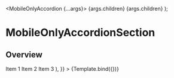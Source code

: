 



<Meta
  title="Patterns/Navigation/HeaderFooterMenu"
  component={MobileOnlyAccordion}
/>

  <MobileOnlyAccordion {...args}>
    <MobileOnlyAccordionSection title={args.title}>
      {args.children}
    </MobileOnlyAccordionSection>
    <MobileOnlyAccordionSection title={args.title}>
      {args.children}
    </MobileOnlyAccordionSection>
  </MobileOnlyAccordion>
);

# MobileOnlyAccordionSection

## Overview

<Canvas>
  <Story
    name="HeaderFooterMenu"
    parameters={{
      viewport: {
        defaultViewport: 'sm',
      },
    }}
    args={{
      allowMultiple: true,
      allowToggle: false,
      title: 'Section title',
      children: (
        <List>
          <ListItem>Item 1</ListItem>
          <ListItem>Item 2</ListItem>
          <ListItem>Item 3</ListItem>
        </List>
      ),
    }}
  >
    {Template.bind({})}
  </Story>
</Canvas>

